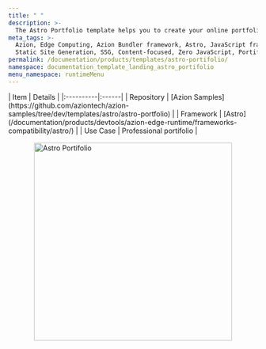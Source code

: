 ```yaml
---
title: " "
description: >-
  The Astro Portfolio template helps you to create your online portfolio using an Astro-based example.
meta_tags: >-
  Azion, Edge Computing, Azion Bundler framework, Astro, JavaScript frameworks,
  Static Site Generation, SSG, Content-focused, Zero JavaScript, Portifolio
permalink: /documentation/products/templates/astro-portifolio/
namespace: documentation_template_landing_astro_portifolio
menu_namespace: runtimeMenu
---
```




<div class="[&_.flex.flex-col]:!gap-4 [&_.flex.flex-col]:md:!gap-8 [&_.flex.flex-col]:2xl:!gap-16">
  <HeroHome
    title="Astro portifolio"
    description="The Astro Portfolio template helps you to create your online portfolio using an Astro-based example. "
    logos={[]}
    buttons={[
      { label: "Deploy template", link: "https://console.azion.com/create/astro/astro-portfolio", outlined: false },
      { label: "View demo", link: "https://li3w5kcwhx.map.azionedge.net/", severity: "secondary" }
    ]}
  />
</div>

<div style="display: flex; gap: 1rem; align-items: center; flex-direction: row; flex-wrap: wrap;">
  <div style="flex: 1; min-width: 300px;">
    | Item | Details |
    |:----------|:------|
    | Repository | [Azion Samples](https://github.com/aziontech/azion-samples/tree/dev/templates/astro/astro-portfolio) |
    | Framework | [Astro](/documentation/products/devtools/azion-edge-runtime/frameworks-compatibility/astro/) |
    | Use Case | Professional portifolio |
  </div>
  <div style="display: flex; justify-content: center; align-items: center; flex: 1; min-width: 300px;">
    <img src="/assets/docs/images/uploads/template-showcase/astro/astro-portifolio.png" width="400" alt="Astro Portifolio" style="max-width: 100%; height: auto;" />
  </div>
</div>
